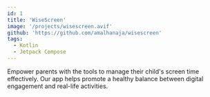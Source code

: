 ```yaml
---
id: 1
title: 'WiseScreen'
image: '/projects/wisescreen.avif'
github: 'https://github.com/amalhanaja/wisescreen'
tags:
  - Kotlin
  - Jetpack Compose
---
```


Empower parents with the tools to manage their child's screen time effectively. Our app helps promote a healthy balance
between digital engagement and real-life activities.